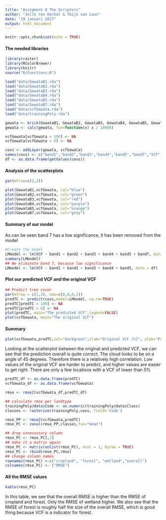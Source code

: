 ```yaml
---
title: "Assigment 8 The Scriptors"
author: "Jelle ten Harkel & Thijs van Loon"
date: "19 januari 2017"
output: html_document
---
```


```r
knitr::opts_chunk$set(echo = TRUE)
```


#### The needed libraries
```r
library(raster)
library(RColorBrewer)
library(knitr)
source("R/Functions.R")
```


```r
load("data/GewataB1.rda")
load("data/GewataB2.rda")
load("data/GewataB3.rda")
load("data/GewataB4.rda")
load("data/GewataB5.rda")
load("data/GewataB7.rda")
load("data/vcfGewata.rda")
load("data/trainingPoly.rda")
```

```r
gewata <- brick(GewataB1, GewataB2, GewataB3, GewataB4, GewataB5, GewataB7)
gewata <- calc(gewata, fun=function(x) x / 10000)

vcfGewata[vcfGewata > 100] <- NA
vcfGewata[vcfGewata < 0] <- NA

covs <- addLayer(gewata, vcfGewata)
names(covs) <- c("band1","band2","band3","band4","band5","band7","VCF")
df <- as.data.frame(getValues(covs))
```

#### Analysis of the scatterplots  
```r
par(mfrow=c(2,3))

plot(GewataB1,vcfGewata, col="blue")
plot(GewataB2,vcfGewata, col="green")
plot(GewataB3,vcfGewata, col="red")
plot(GewataB4,vcfGewata, col="purple")
plot(GewataB5,vcfGewata, col="orange")
plot(GewataB7,vcfGewata, col="grey")
```

#### Summary of our model
As can be seen band 7 has a low significance, it has been removed from the model

```r
#Create the model
LMmodel <- lm(VCF ~ band1 + band2 + band3 + band4 + band5 + band7, data = df)
summary(LMmodel)
## We eliminate band 7, because low significance
LMmodel <- lm(VCF ~ band1 + band2 + band3 + band4 + band5, data = df)
```  


#### Plot our predicted VCF and the original VCF
```r
## Predict tree cover
par(mfrow = c(1,2), oma=c(0,0,0,1))
predTC <- predict(covs,model=LMmodel, na.rm=TRUE)
predTC[predTC > 100] <- NA
predTC[predTC < 0] <- NA
plot(predTC, main="The predicted VCF",legend=FALSE)
plot(vcfGewata, main="The original VCF")
```

#### Summary  
```r
plot(vcfGewata,predTC,col="darkgreen",xlab="Original VCF [%]", ylab="Predicted VCF [%]")
```

Looking at the scatterplot between the original and predicted VCF, we can see that the prediction overall is quite correct. 
The cloud looks to be on a angle of 45 degrees. Therefore there is a relatively high correlation. 
Low values of the original VCF are harder to predict, and higher values are easier to get right. 
There are only a few locations with a VCF of lower than 5%  


```r
predTC_df <- as.data.frame(predTC)
vcfGewata_df <- as.data.frame(vcfGewata)
```
```r
rmse <- rmse2(vcfGewata_df,predTC_df)
```

```r
## calculate rmse per landtype
trainingPoly@data$Code <- as.numeric(trainingPoly@data$Class)
classes <- rasterize(trainingPoly,covs, field='Code')

rmse_PP <- rmse2(vcfGewata,predTC)
rmse_PC <- zonal(rmse_PP,classes,fun="mean")

## drop unnecessary column
rmse_PC <- rmse_PC[,2]
## make it a matrix again
rmse_PC <- matrix(unlist(rmse_PC), ncol = 1, byrow = TRUE)
rmse_PC <- rbind(rmse_PC,rmse)
## change column names
rownames(rmse_PC) <-c("cropland", "forest", "wetland","overall")
colnames(rmse_PC) <- ("RMSE")
```
  
#### All the RMSE values  
```r
kable(rmse_PC)
```

In this table, we see that the overall RMSE is higher than the RMSE of cropland and forest. Only the RMSE of 
wetland higher. We also see that the RMSE of forest is roughly half the size of the overall RMSE, which is good thing
because VCF is a indicator for forest.